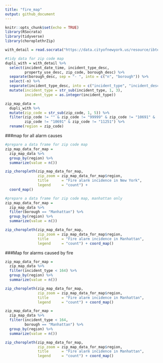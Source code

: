 ```yaml
---
title: "fire_map"
output: github_document
---
```


```r
knitr::opts_chunk$set(echo = TRUE)
library(RSocrata)
library(tidyverse)
library(choroplethrZip)
```

```r
with_detail = read.socrata("https://data.cityofnewyork.us/resource/ibte-hq4u.csv")
```

```r
#tidy data for zip code map
dupli_with = with_detail %>% 
  select(incident_date_time, incident_type_desc, 
         property_use_desc, zip_code, borough_desc) %>% 
  separate(borough_desc, sep = "- ", into = c("n", "borough")) %>% 
  select(-n) %>% 
  separate(incident_type_desc, into = c("incident_type", "incident_desc"), sep = "- ") %>% 
  mutate(incident_type = str_sub(incident_type, 1, 3), 
         incident_type = as.integer(incident_type))

zip_map_data = 
  dupli_with %>% 
  mutate(zip_code = str_sub(zip_code, 1, 5)) %>% 
  filter(zip_code != "" & zip_code != "99999" & zip_code != "10691" & 
         zip_code != "10691" & zip_code != "11251") %>% 
  rename(region = zip_code)

```

###map for all alarm causes
```r
#prepare a data frame for zip code map
zip_map_data_for_map = 
  zip_map_data %>% 
  group_by(region) %>% 
  summarize(value = n())

zip_choropleth(zip_map_data_for_map,
               zip_zoom = zip_map_data_for_map$region, 
               title      = "Fire alarm incidence in New York",
               legend     = "count") + 
  coord_map()
```

```r
#prepare a data frame for zip code map, manhattan only
zip_map_data_for_map = 
  zip_map_data %>% 
  filter(borough == "Manhattan") %>% 
  group_by(region) %>% 
  summarize(value = n()) 

zip_choropleth(zip_map_data_for_map,
               zip_zoom = zip_map_data_for_map$region, 
               title      = "Fire alarm incidence in Manhattan",
               legend     = "count") + coord_map()
```

###Map for alarms caused by fire
```r
zip_map_data_for_map = 
  zip_map_data %>% 
  filter(incident_type < 164) %>% 
  group_by(region) %>% 
  summarize(value = n())

zip_choropleth(zip_map_data_for_map,
               zip_zoom = zip_map_data_for_map$region, 
               title      = "Fire alarm incidence in Manhattan",
               legend     = "count") + coord_map()
```

```r
zip_map_data_for_map = 
  zip_map_data %>% 
  filter(incident_type < 164, 
         borough == "Manhattan") %>% 
  group_by(region) %>% 
  summarize(value = n())

zip_choropleth(zip_map_data_for_map,
               zip_zoom = zip_map_data_for_map$region, 
               title      = "Fire alarm incidence in Manhattan",
               legend     = "count") + coord_map()
```